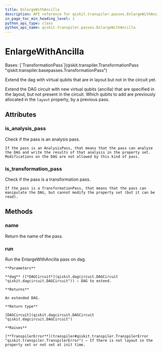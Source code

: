 ```yaml
---
title: EnlargeWithAncilla
description: API reference for qiskit.transpiler.passes.EnlargeWithAncilla
in_page_toc_min_heading_level: 1
python_api_type: class
python_api_name: qiskit.transpiler.passes.EnlargeWithAncilla
---
```


# EnlargeWithAncilla

<Class id="qiskit.transpiler.passes.EnlargeWithAncilla" isDedicatedPage={true} github="https://github.com/qiskit/qiskit/tree/stable/0.25/qiskit/transpiler/passes/layout/enlarge_with_ancilla.py" signature="qiskit.transpiler.passes.EnlargeWithAncilla(*args, **kwargs)">
  Bases: [`TransformationPass`](qiskit.transpiler.TransformationPass "qiskit.transpiler.basepasses.TransformationPass")

  Extend the dag with virtual qubits that are in layout but not in the circuit yet.

  Extend the DAG circuit with new virtual qubits (ancilla) that are specified in the layout, but not present in the circuit. Which qubits to add are previously allocated in the `layout` property, by a previous pass.

  ## Attributes

  ### is\_analysis\_pass

  <Attribute id="qiskit.transpiler.passes.EnlargeWithAncilla.is_analysis_pass" name="is_analysis_pass">
    Check if the pass is an analysis pass.

    If the pass is an AnalysisPass, that means that the pass can analyze the DAG and write the results of that analysis in the property set. Modifications on the DAG are not allowed by this kind of pass.
  </Attribute>

  ### is\_transformation\_pass

  <Attribute id="qiskit.transpiler.passes.EnlargeWithAncilla.is_transformation_pass" name="is_transformation_pass">
    Check if the pass is a transformation pass.

    If the pass is a TransformationPass, that means that the pass can manipulate the DAG, but cannot modify the property set (but it can be read).
  </Attribute>

  ## Methods

  ### name

  <Function id="qiskit.transpiler.passes.EnlargeWithAncilla.name" name="name" signature="name()">
    Return the name of the pass.
  </Function>

  ### run

  <Function id="qiskit.transpiler.passes.EnlargeWithAncilla.run" name="run" signature="run(dag)">
    Run the EnlargeWithAncilla pass on dag.

    **Parameters**

    **dag** ([*DAGCircuit*](qiskit.dagcircuit.DAGCircuit "qiskit.dagcircuit.DAGCircuit")) – DAG to extend.

    **Returns**

    An extended DAG.

    **Return type**

    [DAGCircuit](qiskit.dagcircuit.DAGCircuit "qiskit.dagcircuit.DAGCircuit")

    **Raises**

    [**TranspilerError**](transpiler#qiskit.transpiler.TranspilerError "qiskit.transpiler.TranspilerError") – If there is not layout in the property set or not set at init time.
  </Function>
</Class>

